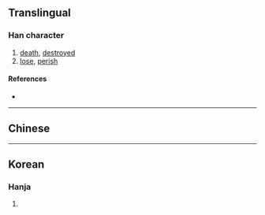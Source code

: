 {{character info/new}}
{{also|亡}}
==Translingual==

===Han character===
{{Han char|rn=9|rad=人|as=01|sn=3|four=|canj=OV|ids=⿺𠃊人}}

# [[death]], [[destroy]]ed
# [[lose]], [[perish]]

====References====
* {{Han ref|kx=0091.051|hdz=10103.030|uh=4EBE|ud=20158}}

----

==Chinese==
{{zh-see|亡|v}}

----

==Korean==

===Hanja===
{{ko-hanja|hangeul=[[망]], [[무]]|rv=mang, mu|mr=mang, mu}}

# {{defn|lang=ko|sort=人01}}